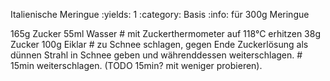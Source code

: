 Italienische Meringue
:yields: 1
:category: Basis
:info: für 300g Meringue

165g Zucker
55ml Wasser
# mit Zuckerthermometer auf 118°C erhitzen
38g Zucker
100g Eiklar
# zu Schnee schlagen, gegen Ende Zuckerlösung als dünnen Strahl in Schnee geben und währenddessen weiterschlagen.
# 15min weiterschlagen. (TODO 15min? mit weniger probieren).



